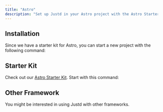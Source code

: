 ```yaml
---
title: "Astro"
description: "Set up Justd in your Astro project with the Astro Starter Kit, pre-configured and ready to use."
---
```


## Installation
Since we have a starter kit for Astro, you can start a new project with the following command:

<Installation command='npm create astro@latest -- --template justdlabs/astro'/>

## Starter Kit
Check out our [Astro Starter Kit](https://astro.intentui.com/). Start with this command:

## Other Framework
You might be interested in using Justd with other frameworks.
<FrameworkGuides/>
